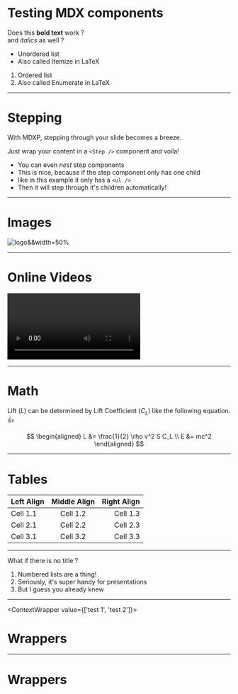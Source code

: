 
# Testing MDX components

Does this __bold text__ work  ?  
and _italics_ as well ?

- Unordered list
- Also called Itemize in LaTeX

1. Ordered list
2. Also called Enumerate in LaTeX

---

# Stepping

<Step offset={0}>

With MDXP, stepping through your slide becomes a breeze.

Just wrap your content in a `<Step />` component and voila!

<Step>

- You can even _nest_ step components
- This is nice, because if the step component only has one child
- like in this example it only has a `<ul />`
- Then it will step through it's children automatically!

</Step>

</Step>

---

# Images

![logo&&width=50%](./logo-material-rect.png)

---

# Online Videos

![!video!alternate text&&width=65%&&controls](http://commondatastorage.googleapis.com/gtv-videos-bucket/sample/BigBuckBunny.mp4)

---

# Math

Lift ($L$) can be determined by Lift Coefficient ($C_L$) like the following equation. :+1:

$$
\begin{aligned}
L &= \frac{1}{2} \rho v^2 S C_L \\
E &= mc^2
\end{aligned}
$$

---

# Tables

| Left Align | Middle Align | Right Align |
|:-----------|:------------:|------------:|
| Cell 1.1   | Cell 1.2     | Cell 1.3    |
| Cell 2.1   | Cell 2.2     | Cell 2.3    |
| Cell 3.1   | Cell 3.2     | Cell 3.3    |

---

What if there is no title ?

<Step>

1. Numbered lists are a thing!
2. Seriously, it's super handy for presentations
3. But I guess you already knew

</Step>

---

<ContextWrapper value={['test 1', 'test 2']}>

# Wrappers

<ContextWrapperTester idx={0} />

---

# Wrappers

<ContextWrapperTester idx={1} />

</ContextWrapper>
